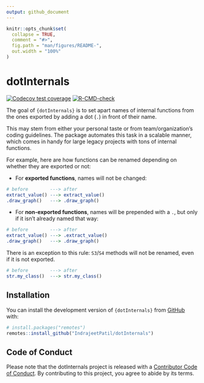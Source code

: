 ```yaml
---
output: github_document
---
```


<!-- README.md is generated from README.Rmd. Please edit that file -->

```r
knitr::opts_chunk$set(
  collapse = TRUE,
  comment = "#>",
  fig.path = "man/figures/README-",
  out.width = "100%"
)
```

# dotInternals

<!-- badges: start -->
[![Codecov test coverage](https://codecov.io/gh/IndrajeetPatil/dotInternals/branch/main/graph/badge.svg)](https://app.codecov.io/gh/IndrajeetPatil/dotInternals?branch=main)
[![R-CMD-check](https://github.com/IndrajeetPatil/dotInternals/actions/workflows/R-CMD-check.yaml/badge.svg)](https://github.com/IndrajeetPatil/dotInternals/actions/workflows/R-CMD-check.yaml)
<!-- badges: end -->

The goal of `{dotInternals}` is to set apart names of internal functions from the ones exported by adding a dot (`.`) in front of their name. 

This may stem from either your personal taste or from team/organization's coding guidelines. The package automates this task in a scalable manner, which comes in handy for large legacy projects with tons of internal functions.

For example, here are how functions can be renamed depending on whether they are exported or not:

- For **exported functions**, names will not be changed:

```r
# before        ---> after
extract_value() ---> extract_value() 
.draw_graph()   ---> .draw_graph()
```

- For **non-exported functions**, names will be prepended with a `.`, but only if it isn't already named that way:

```r
# before        ---> after
extract_value() ---> .extract_value() 
.draw_graph()   ---> .draw_graph()
```

There is an exception to this rule: `S3`/`S4` methods will not be renamed, even if it is not exported.

```r
# before        ---> after
str.my_class()  ---> str.my_class() 
```

## Installation

You can install the development version of `{dotInternals}` from [GitHub](https://github.com/) with:

```r
# install.packages("remotes")
remotes::install_github("IndrajeetPatil/dotInternals")
```

## Code of Conduct

Please note that the dotInternals project is released with a [Contributor Code of Conduct](https://contributor-covenant.org/version/2/1/CODE_OF_CONDUCT.html). By contributing to this project, you agree to abide by its terms.
